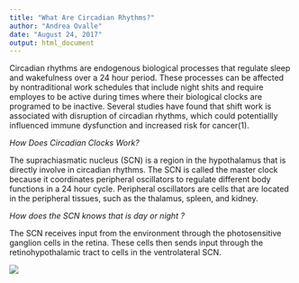 ```yaml
---
title: "What Are Circadian Rhythms?"
author: "Andrea Ovalle"
date: "August 24, 2017"
output: html_document
---
```


Circadian rhythms are endogenous biological processes that regulate sleep and wakefulness over a 24 hour period. These processes can be affected by nontraditional work schedules that include night shits and require employes to be active during times where their biological clocks are programed to be inactive. Several studies have found that shift work is associated with disruption of circadian rhythms, which could potentiallly influenced immune dysfunction and increased risk for cancer(1).

_How Does Circadian Clocks Work?_

The suprachiasmatic nucleus (SCN) is a region in the hypothalamus that is directly involve in circadian rhythms. The SCN is called the master clock  because it coordinates peripheral oscillators to regulate different body functions in a 24 hour cycle. Peripheral oscillators are cells that are located in the peripheral tissues, such as the thalamus, spleen, and kidney. 


_How does the SCN knows that is day or night ?_ 

The SCN receives input from the environment through the photosensitive ganglion cells in the retina. These cells then sends input through the retinohypothalamic tract to cells in the ventrolateral SCN.

![](SCN_Per.png)








